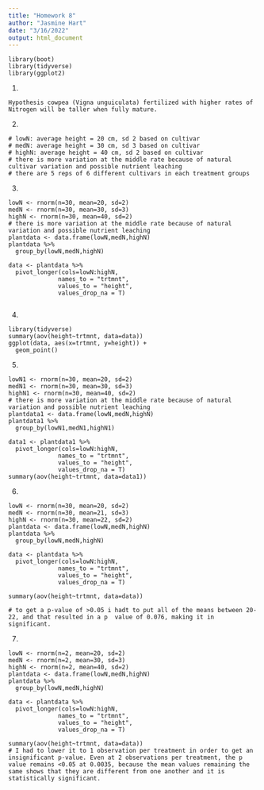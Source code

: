 ```yaml
---
title: "Homework 8"
author: "Jasmine Hart"
date: "3/16/2022"
output: html_document
---
```


```
library(boot)
library(tidyverse)
library(ggplot2)
```

1.
```
Hypothesis cowpea (Vigna unguiculata) fertilized with higher rates of Nitrogen will be taller when fully mature.
```

2.
```
# lowN: average height = 20 cm, sd 2 based on cultivar
# medN: average height = 30 cm, sd 3 based on cultivar 
# highN: average height = 40 cm, sd 2 based on cultivar
# there is more variation at the middle rate because of natural cultivar variation and possible nutrient leaching
# there are 5 reps of 6 different cultivars in each treatment groups
```

3.
```
lowN <- rnorm(n=30, mean=20, sd=2)
medN <- rnorm(n=30, mean=30, sd=3)
highN <- rnorm(n=30, mean=40, sd=2)
# there is more variation at the middle rate because of natural variation and possible nutrient leaching
plantdata <- data.frame(lowN,medN,highN)
plantdata %>%
  group_by(lowN,medN,highN)
  
data <- plantdata %>%
  pivot_longer(cols=lowN:highN,
              names_to = "trtmnt",
              values_to = "height",
              values_drop_na = T)


```

4.
```
library(tidyverse)
summary(aov(height~trtmnt, data=data))
ggplot(data, aes(x=trtmnt, y=height)) +
  geom_point()
```

5.
```
lowN1 <- rnorm(n=30, mean=20, sd=2)
medN1 <- rnorm(n=30, mean=30, sd=3)
highN1 <- rnorm(n=30, mean=40, sd=2)
# there is more variation at the middle rate because of natural variation and possible nutrient leaching
plantdata1 <- data.frame(lowN,medN,highN)
plantdata1 %>%
  group_by(lowN1,medN1,highN1)
  
data1 <- plantdata1 %>%
  pivot_longer(cols=lowN:highN,
              names_to = "trtmnt",
              values_to = "height",
              values_drop_na = T)
summary(aov(height~trtmnt, data=data1))
```

6.
```
lowN <- rnorm(n=30, mean=20, sd=2)
medN <- rnorm(n=30, mean=21, sd=3)
highN <- rnorm(n=30, mean=22, sd=2)
plantdata <- data.frame(lowN,medN,highN)
plantdata %>%
  group_by(lowN,medN,highN)
  
data <- plantdata %>%
  pivot_longer(cols=lowN:highN,
              names_to = "trtmnt",
              values_to = "height",
              values_drop_na = T)

summary(aov(height~trtmnt, data=data))

# to get a p-value of >0.05 i hadt to put all of the means between 20-22, and that resulted in a p  value of 0.076, making it in significant.
```

7.
```
lowN <- rnorm(n=2, mean=20, sd=2)
medN <- rnorm(n=2, mean=30, sd=3)
highN <- rnorm(n=2, mean=40, sd=2)
plantdata <- data.frame(lowN,medN,highN)
plantdata %>%
  group_by(lowN,medN,highN)
  
data <- plantdata %>%
  pivot_longer(cols=lowN:highN,
              names_to = "trtmnt",
              values_to = "height",
              values_drop_na = T)
              
summary(aov(height~trtmnt, data=data))
# I had to lower it to 1 observation per treatment in order to get an insignificant p-value. Even at 2 observations per treatment, the p value remains <0.05 at 0.0035, because the mean values remaining the same shows that they are different from one another and it is statistically significant.
```



